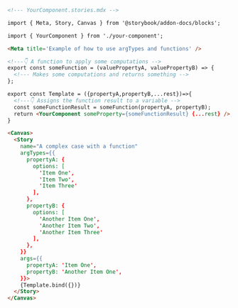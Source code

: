 ```md
<!--- YourComponent.stories.mdx -->

import { Meta, Story, Canvas } from '@storybook/addon-docs/blocks';

import { YourComponent } from './your-component';

<Meta title='Example of how to use argTypes and functions' />

<!---👇 A function to apply some computations -->
export const someFunction = (valuePropertyA, valuePropertyB) => {
  <!--- Makes some computations and returns something -->
};

export const Template = ({propertyA,propertyB,...rest})=>{
  <!---👇 Assigns the function result to a variable -->
  const someFunctionResult = someFunction(propertyA, propertyB);
  return <YourComponent someProperty={someFunctionResult} {...rest} />;
}

<Canvas>
  <Story
    name="A complex case with a function"
    argTypes={{
      propertyA: {
        options: [
          'Item One',
          'Item Two',
          'Item Three'
        ],
      },
      propertyB: {
        options: [
          'Another Item One',
          'Another Item Two',
          'Another Item Three'
        ],
      },
    }}
    args={{
      propertyA: 'Item One',
      propertyB: 'Another Item One',
    }}>
    {Template.bind({})}
  </Story>
</Canvas>
```